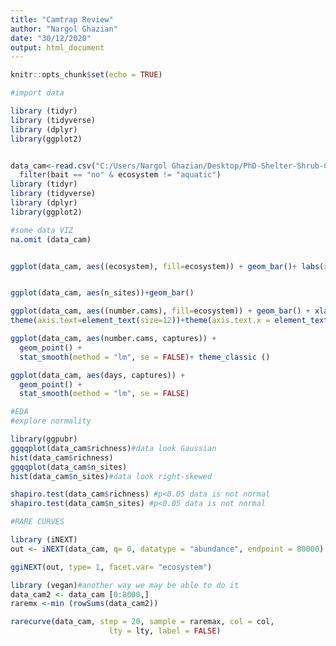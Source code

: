 ---
title: "Camtrap Review"
author: "Nargol Ghazian"
date: "30/12/2020"
output: html_document
---

```{r setup, include=FALSE}
knitr::opts_chunk$set(echo = TRUE)
```


```{r}
#import data 

library (tidyr)
library (tidyverse)
library (dplyr)
library(ggplot2)


data_cam<-read.csv("C:/Users/Nargol Ghazian/Desktop/PhD-Shelter-Shrub-Climate/Camtrap Review/review camtrap final.csv") %>% 
  filter(bait == "no" & ecosystem != "aquatic") 
library (tidyr)
library (tidyverse)
library (dplyr)
library(ggplot2)

#some data VIZ
na.omit (data_cam)


ggplot(data_cam, aes((ecosystem), fill=ecosystem)) + geom_bar()+ labs(x = "Ecosystem", y = "Number of Studies")+theme_classic()+theme(axis.text.x = element_text(angle = 90))+ theme(legend.position = "none")


ggplot(data_cam, aes(n_sites))+geom_bar()

ggplot(data_cam, aes((number.cams), fill=ecosystem)) + geom_bar() + xlab("Ecosystem") + ylab ("Number of Camera Traps")+ theme_classic()+
theme(axis.text=element_text(size=12))+theme(axis.text.x = element_text(angle = 90))+ labs(fill = "Ecosystem")+ theme(axis.text.x = element_text(angle = 90))

ggplot(data_cam, aes(number.cams, captures)) +
  geom_point() + 
  stat_smooth(method = "lm", se = FALSE)+ theme_classic ()

ggplot(data_cam, aes(days, captures)) +
  geom_point() +
  stat_smooth(method = "lm", se = FALSE)


```


```{r}
#EDA
#explore normality 

library(ggpubr)
ggqqplot(data_cam$richness)#data look Gaussian
hist(data_cam$richness)
ggqqplot(data_cam$n_sites)
hist(data_cam$n_sites)#data look right-skewed 

shapiro.test(data_cam$richness) #p<0.05 data is not normal
shapiro.test(data_cam$n_sites) #p<0.05 data is not normal
```


```{r}
#RARE CURVES

library (iNEXT)
out <- iNEXT(data_cam, q= 0, datatype = "abundance", endpoint = 80000) #error because "Zero abundance counts in one or more sample sites"

ggiNEXT(out, type= 1, facet.var= "ecosystem")

library (vegan)#another way we may be able to do it
data_cam2 <- data_cam [0:8000,]
raremx <-min (rowSums(data_cam2))

rarecurve(data_cam, step = 20, sample = raremax, col = col,
                      lty = lty, label = FALSE)

```

